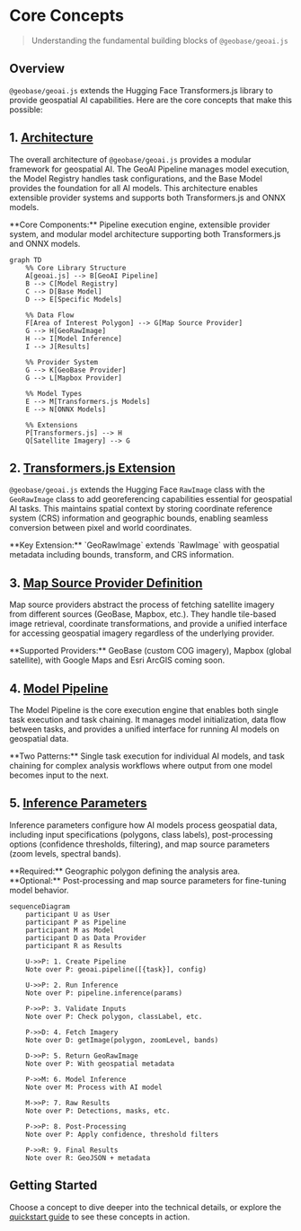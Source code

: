 
# Core Concepts

> Understanding the fundamental building blocks of `@geobase/geoai.js`

## Overview

`@geobase/geoai.js` extends the Hugging Face Transformers.js library to provide geospatial AI capabilities. Here are the core concepts that make this possible:

## 1. [Architecture](./concepts/model-pipeline)

The overall architecture of `@geobase/geoai.js` provides a modular framework for geospatial AI. The GeoAI Pipeline manages model execution, the Model Registry handles task configurations, and the Base Model provides the foundation for all AI models. This architecture enables extensible provider systems and supports both Transformers.js and ONNX models.

<Callout type="info">
  **Core Components:** Pipeline execution engine, extensible provider system, and modular model architecture supporting both Transformers.js and ONNX models.
</Callout>

```mermaid
graph TD
    %% Core Library Structure
    A[geoai.js] --> B[GeoAI Pipeline]
    B --> C[Model Registry]
    C --> D[Base Model]
    D --> E[Specific Models]
    
    %% Data Flow
    F[Area of Interest Polygon] --> G[Map Source Provider]
    G --> H[GeoRawImage]
    H --> I[Model Inference]
    I --> J[Results]
    
    %% Provider System
    G --> K[GeoBase Provider]
    G --> L[Mapbox Provider]
    
    %% Model Types
    E --> M[Transformers.js Models]
    E --> N[ONNX Models]
    
    %% Extensions
    P[Transformers.js] --> H
    Q[Satellite Imagery] --> G
```

## 2. [Transformers.js Extension](./concepts/GeoRawImage)

`@geobase/geoai.js` extends the Hugging Face `RawImage` class with the `GeoRawImage` class to add georeferencing capabilities essential for geospatial AI tasks. This maintains spatial context by storing coordinate reference system (CRS) information and geographic bounds, enabling seamless conversion between pixel and world coordinates.

<Callout type="info">
  **Key Extension:** `GeoRawImage` extends `RawImage` with geospatial metadata including bounds, transform, and CRS information.
</Callout>

## 3. [Map Source Provider Definition](./concepts/model-pipeline)

Map source providers abstract the process of fetching satellite imagery from different sources (GeoBase, Mapbox, etc.). They handle tile-based image retrieval, coordinate transformations, and provide a unified interface for accessing geospatial imagery regardless of the underlying provider.

<Callout type="info">
  **Supported Providers:** GeoBase (custom COG imagery), Mapbox (global satellite), with Google Maps and Esri ArcGIS coming soon.
</Callout>

## 4. [Model Pipeline](./concepts/model-pipeline)

The Model Pipeline is the core execution engine that enables both single task execution and task chaining. It manages model initialization, data flow between tasks, and provides a unified interface for running AI models on geospatial data.

<Callout type="info">
  **Two Patterns:** Single task execution for individual AI models, and task chaining for complex analysis workflows where output from one model becomes input to the next.
</Callout>

## 5. [Inference Parameters](./concepts/InferenceParams)

Inference parameters configure how AI models process geospatial data, including input specifications (polygons, class labels), post-processing options (confidence thresholds, filtering), and map source parameters (zoom levels, spectral bands).

<Callout type="info">
  **Required:** Geographic polygon defining the analysis area. **Optional:** Post-processing and map source parameters for fine-tuning model behavior.
</Callout>

```mermaid
sequenceDiagram
    participant U as User
    participant P as Pipeline
    participant M as Model
    participant D as Data Provider
    participant R as Results

    U->>P: 1. Create Pipeline
    Note over P: geoai.pipeline([{task}], config)
    
    U->>P: 2. Run Inference
    Note over P: pipeline.inference(params)
    
    P->>P: 3. Validate Inputs
    Note over P: Check polygon, classLabel, etc.
    
    P->>D: 4. Fetch Imagery
    Note over D: getImage(polygon, zoomLevel, bands)
    
    D->>P: 5. Return GeoRawImage
    Note over P: With geospatial metadata
    
    P->>M: 6. Model Inference
    Note over M: Process with AI model
    
    M->>P: 7. Raw Results
    Note over P: Detections, masks, etc.
    
    P->>P: 8. Post-Processing
    Note over P: Apply confidence, threshold filters
    
    P->>R: 9. Final Results
    Note over R: GeoJSON + metadata
```


## Getting Started

Choose a concept to dive deeper into the technical details, or explore the [quickstart guide](../index) to see these concepts in action. 